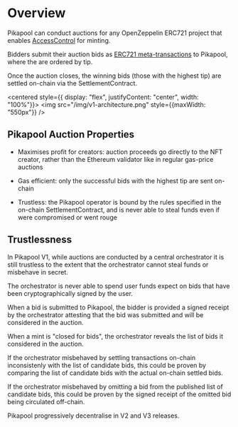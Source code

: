 # Overview

Pikapool can conduct auctions for any OpenZeppelin ERC721 project that enables [AccessControl](https://docs.openzeppelin.com/contracts/4.x/api/access#AccessControl) for minting.

Bidders submit their auction bids as [ERC721 meta-transactions](https://medium.com/metamask/eip712-is-coming-what-to-expect-and-how-to-use-it-bb92fd1a7a26) to Pikapool, where the are ordered by tip.

Once the auction closes, the winning bids (those with the highest tip) are settled on-chain via the SettlementContract.

<centered style={{ display: "flex", justifyContent: "center", width: "100%"}}>
  <img src="/img/v1-architecture.png" style={{maxWidth: "550px"}} />
</centered>

## Pikapool Auction Properties

- Maximises profit for creators: auction proceeds go directly to the NFT creator, rather than the Ethereum validator like in regular gas-price auctions

- Gas efficient: only the successful bids with the highest tip are sent on-chain

- Trustless: the Pikapool operator is bound by the rules specified in the on-chain SettlementContract, and is never able to steal funds even if were compromised or went rouge


## Trustlessness

In Pikapool V1, while auctions are conducted by a central orchestrator it is still trustless to the extent that the orchestrator cannot steal funds or misbehave in secret.

The orchestrator is never able to spend user funds expect on bids that have been cryptographically signed by the user.

When a bid is submitted to Pikapool, the bidder is provided a signed receipt by the orchestrator attesting that the bid was submitted and will be considered in the auction.

When a mint is "closed for bids", the orchestrator reveals the list of bids it considered in the auction.

If the orchestrator misbehaved by settling transactions on-chain inconsistenly with the list of candidate bids, this could be proven by comparing the list of candidate bids with the actual on-chain settled bids.

If the orchestrator misbehaved by omitting a bid from the published list of candidate bids, this could be proven by the signed receipt of the omitted bid being circulated off-chain.

Pikapool progressively decentralise in V2 and V3 releases.
